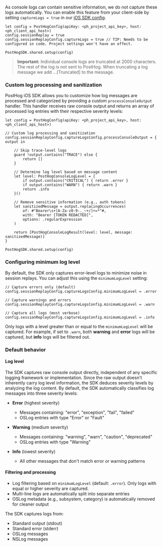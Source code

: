 As console logs can contain sensitive information, we do not capture these logs automatically. 
You can enable this feature from your client-side by setting `captureLogs = true` in our [iOS SDK config](/docs/session-replay/installation?tab=iOS#step-two-enable-session-recordings-in-your-project-settings).

```ios_swift
let config = PostHogConfig(apiKey: <ph_project_api_key>, host: <ph_client_api_host>)
config.sessionReplay = true
config.sessionReplayConfig.captureLogs = true // TIP: Needs to be configured in code. Project settings won't have an effect.

PostHogSDK.shared.setup(config)
```

> **Important:** Individual console logs are truncated at 2000 characters. The rest of the log is not sent to PostHog. When truncating a log message we add ...[Truncated] to the message.

### Custom log processing and sanitization

PostHog iOS SDK allows you to customize how log messages are processed and categorized by providing a custom `processConsoleOutput` handler. 
This handler receives raw console output and returns an array of processed log entries with their respective severity levels:

```ios_swift
let config = PostHogConfig(apiKey: <ph_project_api_key>, host: <ph_client_api_host>)

// Custom log processing and sanitization
config.sessionReplayConfig.captureLogsConfig.processConsoleOutput = { output in

    // Skip trace-level logs
    guard !output.contains("TRACE") else {
        return []
    }

    // Determine log level based on message content
    let level: PostHogConsoleLogLevel = {
        if output.contains("CRITICAL") { return .error }
        if output.contains("WARN") { return .warn }
        return .info
    }()
    
    // Remove sensitive information (e.g., auth tokens)
    let sanitizedMessage = output.replacingOccurrences(
        of: #"Bearer\s+[A-Za-z0-9-._~+/]+=*"#,
        with: "Bearer [TOKEN REDACTED]",
        options: .regularExpression
    )
    
    return [PostHogConsoleLogResult(level: level, message: sanitizedMessage)]
}

PostHogSDK.shared.setup(config)
```

### Configuring minimum log level

By default, the SDK only captures error-level logs to minimize noise in session replays.
 You can adjust this using the `minimumLogLevel` setting:

```ios_swift
// Capture errors only (default)
config.sessionReplayConfig.captureLogsConfig.minimumLogLevel = .error

// Capture warnings and errors
config.sessionReplayConfig.captureLogsConfig.minimumLogLevel = .warn

// Capture all logs (most verbose)
config.sessionReplayConfig.captureLogsConfig.minimumLogLevel = .info
```

Only logs with a level greater than or equal to the `minimumLogLevel` will be captured. For example, if set to `.warn`, both **warning** and **error** logs will be captured, but **info** logs will be filtered out.


### Default behavior

#### Log level
The SDK captures raw console output directly, independent of any specific logging framework or implementation. 
Since the raw output doesn't inherently carry log level information, the SDK deduces severity levels by analyzing the log content.
By default, the SDK automatically classifies log messages into three severity levels:

- **Error** (highest severity)
  - Messages containing: "error", "exception", "fail", "failed"
  - OSLog entries with type "Error" or "Fault"

- **Warning** (medium severity)
  - Messages containing: "warning", "warn", "caution", "deprecated"
  - OSLog entries with type "Warning"

- **Info** (lowest severity)
  - All other messages that don't match error or warning patterns

#### Filtering and processing
- Log filtering based on `minimumLogLevel` (default: `.error`). Only logs with equal or higher severity are captured. 
- Multi-line logs are automatically split into separate entries
- OSLog metadata (e.g., subsystem, category) is automatically removed for cleaner output

The SDK captures logs from:
- Standard output (stdout)
- Standard error (stderr)
- OSLog messages
- NSLog messages
